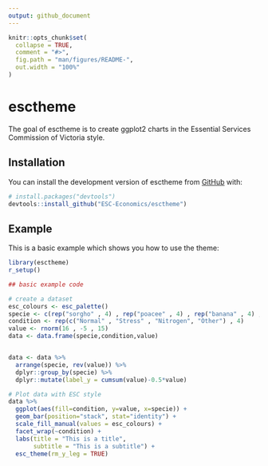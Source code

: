```yaml
---
output: github_document
---
```


<!-- README.md is generated from README.Rmd. Please edit that file -->

```r
knitr::opts_chunk$set(
  collapse = TRUE,
  comment = "#>",
  fig.path = "man/figures/README-",
  out.width = "100%"
)
```

# esctheme

<!-- badges: start -->
<!-- badges: end -->

The goal of esctheme is to create ggplot2 charts in the Essential Services Commission of Victoria style.

## Installation

You can install the development version of esctheme from [GitHub](https://github.com/) with:

``` r
# install.packages("devtools")
devtools::install_github("ESC-Economics/esctheme")
```

## Example

This is a basic example which shows you how to use the theme:

``` r
library(esctheme)
r_setup()
```


```r

## basic example code

# create a dataset
esc_colours <- esc_palette()
specie <- c(rep("sorgho" , 4) , rep("poacee" , 4) , rep("banana" , 4) , rep("triticum" , 4))
condition <- rep(c("Normal" , "Stress" , "Nitrogen", "Other") , 4)
value <- rnorm(16 , -5 , 15)
data <- data.frame(specie,condition,value)


data <- data %>% 
  arrange(specie, rev(value)) %>% 
  dplyr::group_by(specie) %>% 
  dplyr::mutate(label_y = cumsum(value)-0.5*value)

# Plot data with ESC style
data %>% 
  ggplot(aes(fill=condition, y=value, x=specie)) + 
  geom_bar(position="stack", stat="identity") +
  scale_fill_manual(values = esc_colours) +
  facet_wrap(~condition) +
  labs(title = "This is a title",
       subtitle = "This is a subtitle") +
  esc_theme(rm_y_leg = TRUE)



```

